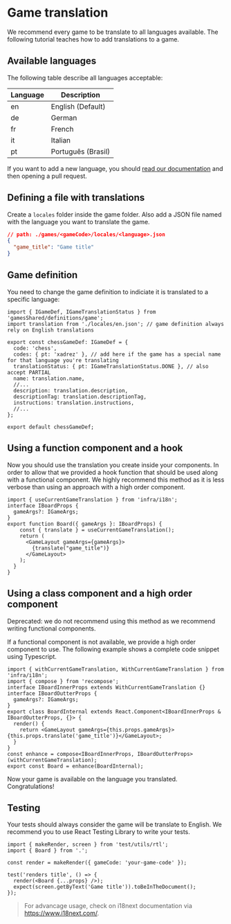 
<Meta title="Documentation/How to/Translation/Game Translation" />

# Game translation

We recommend every game to be translate to all languages available. The following tutorial teaches how to add translations to a game.

## Available languages

The following table describe all languages acceptable:

| Language | Description        |
| -------- | ------------------ |
| en       | English (Default)  |
| de       | German             |
| fr       | French             |
| it       | Italian            |
| pt       | Português (Brasil) |

If you want to add a new language, you should [read our documentation](docs/?path=/story/documentation-translation-adding-a-new-language--page) and then opening a pull request.

## Defining a file with translations

Create a `locales` folder inside the game folder. Also add a JSON file named with the language you want to translate the game.

```json
// path: ./games/<gameCode>/locales/<language>.json
{
  "game_title": "Game title"
}
```

## Game definition

You need to change the game definition to indiciate it is translated to a specific language:

```tsx
import { IGameDef, IGameTranslationStatus } from 'gamesShared/definitions/game';
import translation from './locales/en.json'; // game definition always rely on English translations

export const chessGameDef: IGameDef = {
  code: 'chess',
  codes: { pt: 'xadrez' }, // add here if the game has a special name for that language you're translating
  translationStatus: { pt: IGameTranslationStatus.DONE }, // also accept PARTIAL
  name: translation.name,
  //...
  description: translation.description,
  descriptionTag: translation.descriptionTag,
  instructions: translation.instructions,
  //...
};

export default chessGameDef;
```

## Using a function component and a hook

Now you should use the translation you create inside your components. In order to allow that we provided a hook function that should be used along with a functional component. We highly recommend this method as it is less verbose than using an approach with a high order component.

```tsx
import { useCurrentGameTranslation } from 'infra/i18n';
interface IBoardProps {
  gameArgs?: IGameArgs;
}
export function Board({ gameArgs }: IBoardProps) {
    const { translate } = useCurrentGameTranslation();
    return (
      <GameLayout gameArgs={gameArgs}>
        {translate("game_title")}
      </GameLayout>
    );
  }
}
```

## Using a class component and a high order component

<Alert severity="warning">
  Deprecated: we do not recommend using this method as we recommend writing functional components.
</Alert>

If a functional component is not available, we provide a high order component to use. The following example shows a complete code snippet using Typescript.

```tsx
import { withCurrentGameTranslation, WithCurrentGameTranslation } from 'infra/i18n';
import { compose } from 'recompose';
interface IBoardInnerProps extends WithCurrentGameTranslation {}
interface IBoardOutterProps {
  gameArgs?: IGameArgs;
}
export class BoardInternal extends React.Component<IBoardInnerProps & IBoardOutterProps, {}> {
  render() {
    return <GameLayout gameArgs={this.props.gameArgs}>{this.props.translate('game_title')}</GameLayout>;
  }
}
const enhance = compose<IBoardInnerProps, IBoardOutterProps>(withCurrentGameTranslation);
export const Board = enhance(BoardInternal);
```

Now your game is available on the language you translated. Congratulations!

## Testing

Your tests should always consider the game will be translate to English. We recommend you to use React Testing Library to write your tests.

```tsx
import { makeRender, screen } from 'test/utils/rtl';
import { Board } from '.';

const render = makeRender({ gameCode: 'your-game-code' });

test('renders title', () => {
  render(<Board {...props} />);
  expect(screen.getByText('Game title')).toBeInTheDocument();
});
```

> For advancage usage, check on i18next documentation via https://www.i18next.com/.
